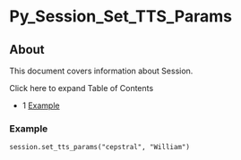 
# Py_Session_Set_TTS_Params 

 

## About

This document covers information about Session.

Click here to expand Table of Contents

* 1 [Example](#-freeswitch--py_session_set_tts_params-)

### Example

```xml
session.set_tts_params("cepstral", "William")
```


